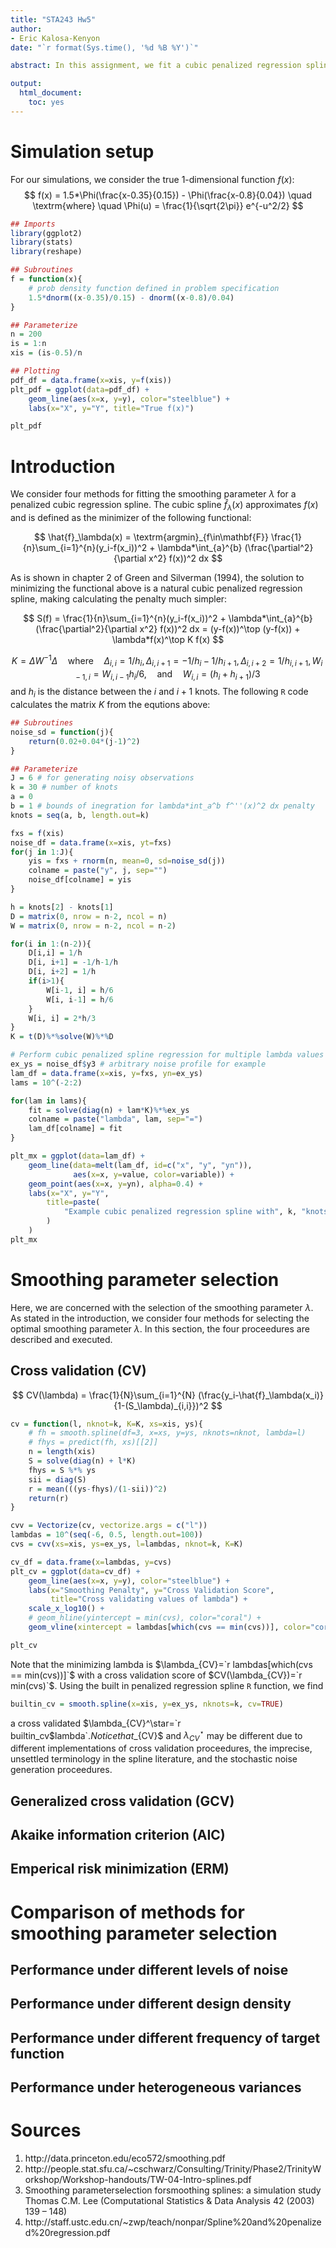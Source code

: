 ```yaml
---
title: "STA243 Hw5"
author:
- Eric Kalosa-Kenyon
date: "`r format(Sys.time(), '%d %B %Y')`"

abstract: In this assignment, we fit a cubic penalized regression spline using four different methods for obtaining a smoothing parameter.

output:
  html_document:
    toc: yes
---
```


# Simulation setup

For our simulations, we consider the true 1-dimensional function $f(x)$:
$$
f(x) = 1.5*\Phi(\frac{x-0.35}{0.15}) - \Phi(\frac{x-0.8}{0.04})
\quad \textrm{where} \quad
\Phi(u) = \frac{1}{\sqrt{2\pi}} e^{-u^2/2}
$$

```r
## Imports
library(ggplot2)
library(stats)
library(reshape)

## Subroutines
f = function(x){
    # prob density function defined in problem specification
    1.5*dnorm((x-0.35)/0.15) - dnorm((x-0.8)/0.04)
}

## Parameterize
n = 200
is = 1:n
xis = (is-0.5)/n

## Plotting
pdf_df = data.frame(x=xis, y=f(xis))
plt_pdf = ggplot(data=pdf_df) +
    geom_line(aes(x=x, y=y), color="steelblue") +
    labs(x="X", y="Y", title="True f(x)")
```

```r
plt_pdf
```

# Introduction
We consider four methods for fitting the smoothing parameter $\lambda$ for a
penalized cubic regression spline. The cubic spline $\hat{f}_\lambda(x)$
approximates $f(x)$ and is defined as the minimizer of the following functional:

$$
\hat{f}_\lambda(x) =
\textrm{argmin}_{f\in\mathbf{F}} \frac{1}{n}\sum_{i=1}^{n}(y_i-f(x_i))^2 +
    \lambda*\int_{a}^{b} (\frac{\partial^2}{\partial x^2} f(x))^2 dx
$$

 As is shown in chapter 2 of
Green and Silverman (1994), the solution to minimizing the functional above is a
natural cubic penalized regression spline, making calculating the penalty much
simpler:

$$
S(f) = \frac{1}{n}\sum_{i=1}^{n}(y_i-f(x_i))^2 +
    \lambda*\int_{a}^{b} (\frac{\partial^2}{\partial x^2} f(x))^2 dx =
(y-f(x))^\top (y-f(x)) + \lambda*f(x)^\top K f(x)
$$

$$
K = \Delta W^{-1} \Delta
\quad \textrm{where} \quad
    \Delta_{i,i} = 1/h_i,
    \Delta_{i,i+1} = -1/h_i - 1/h_{i+1},
    \Delta_{i,i+2} = 1/h_{i, i+1},
    W_{i-1,i} = W_{i,i-1} h_i/6,
    \quad \textrm{and} \quad
    W_{i,i} = (h_i+h_{i+1})/3
$$
and $h_i$ is the distance between the $i$ and $i+1$ knots. The following `R`
code calculates the matrix $K$ from the equtions above:

```r
## Subroutines
noise_sd = function(j){
    return(0.02+0.04*(j-1)^2)
}

## Parameterize
J = 6 # for generating noisy observations
k = 30 # number of knots
a = 0
b = 1 # bounds of inegration for lambda*int_a^b f^''(x)^2 dx penalty
knots = seq(a, b, length.out=k)

fxs = f(xis)
noise_df = data.frame(x=xis, yt=fxs)
for(j in 1:J){
    yis = fxs + rnorm(n, mean=0, sd=noise_sd(j))
    colname = paste("y", j, sep="")
    noise_df[colname] = yis
}

h = knots[2] - knots[1]
D = matrix(0, nrow = n-2, ncol = n)
W = matrix(0, nrow = n-2, ncol = n-2)

for(i in 1:(n-2)){
    D[i,i] = 1/h
    D[i, i+1] = -1/h-1/h
    D[i, i+2] = 1/h
    if(i>1){
        W[i-1, i] = h/6
        W[i, i-1] = h/6
    }
    W[i, i] = 2*h/3
}
K = t(D)%*%solve(W)%*%D

# Perform cubic penalized spline regression for multiple lambda values
ex_ys = noise_df$y3 # arbitrary noise profile for example
lam_df = data.frame(x=xis, y=fxs, yn=ex_ys)
lams = 10^(-2:2)

for(lam in lams){
    fit = solve(diag(n) + lam*K)%*%ex_ys
    colname = paste("lambda", lam, sep="=")
    lam_df[colname] = fit
}

plt_mx = ggplot(data=lam_df) +
    geom_line(data=melt(lam_df, id=c("x", "y", "yn")),
              aes(x=x, y=value, color=variable)) +
    geom_point(aes(x=x, y=yn), alpha=0.4) +
    labs(x="X", y="Y",
        title=paste(
            "Example cubic penalized regression spline with", k, "knots"
        )
    )
plt_mx
```

# Smoothing parameter selection
Here, we are concerned with the selection of the smoothing parameter $\lambda$.
As stated in the introduction, we consider four methods for selecting the
optimal smoothing parameter $\lambda$. In this section, the four proceedures are
described and executed.

## Cross validation (CV)

$$
CV(\lambda) = \frac{1}{N}\sum_{i=1}^{N}
    (\frac{y_i-\hat{f}_\lambda(x_i)}{1-(S_\lambda)_{i,i}})^2
$$

```r
cv = function(l, nknot=k, K=K, xs=xis, ys){
    # fh = smooth.spline(df=3, x=xs, y=ys, nknots=nknot, lambda=l)
    # fhys = predict(fh, xs)[[2]]
    n = length(xis)
    S = solve(diag(n) + l*K)
    fhys = S %*% ys
    sii = diag(S)
    r = mean(((ys-fhys)/(1-sii))^2)
    return(r)
}

cvv = Vectorize(cv, vectorize.args = c("l"))
lambdas = 10^(seq(-6, 0.5, length.out=100))
cvs = cvv(xs=xis, ys=ex_ys, l=lambdas, nknot=k, K=K)

cv_df = data.frame(x=lambdas, y=cvs)
plt_cv = ggplot(data=cv_df) +
    geom_line(aes(x=x, y=y), color="steelblue") +
    labs(x="Smoothing Penalty", y="Cross Validation Score",
         title="Cross validating values of lambda") +
    scale_x_log10() +
    # geom_hline(yintercept = min(cvs), color="coral") +
    geom_vline(xintercept = lambdas[which(cvs == min(cvs))], color="coral")
```

```r
plt_cv
```

Note that the minimizing lambda is
$\lambda_{CV}=`r lambdas[which(cvs == min(cvs))]`$
with a cross validation score of
$CV(\lambda_{CV})=`r min(cvs)`$.
Using the built in penalized regression spline `R` function, we find

```r
builtin_cv = smooth.spline(x=xis, y=ex_ys, nknots=k, cv=TRUE)
```

a cross validated $\lambda_{CV}^\star=`r builtin_cv$lambda`$. Notice that
$\lambda_{CV}$ and $\lambda_{CV}^\star$ may be different due to different
implementations of cross validation proceedures, the imprecise, unsettled
terminology in the spline literature, and the stochastic noise generation
proceedures.

## Generalized cross validation (GCV)

## Akaike information criterion (AIC)

## Emperical risk minimization (ERM)

# Comparison of methods for smoothing parameter selection

## Performance under different levels of noise

## Performance under different design density

## Performance under different frequency of target function

## Performance under heterogeneous variances

# Sources
1. http://data.princeton.edu/eco572/smoothing.pdf
2. http://people.stat.sfu.ca/~cschwarz/Consulting/Trinity/Phase2/TrinityWorkshop/Workshop-handouts/TW-04-Intro-splines.pdf
3. Smoothing parameterselection forsmoothing splines: a simulation study
   Thomas C.M. Lee
   (Computational Statistics & Data Analysis 42 (2003) 139 – 148)
4. http://staff.ustc.edu.cn/~zwp/teach/nonpar/Spline%20and%20penalized%20regression.pdf
